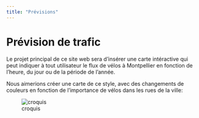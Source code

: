 ```yaml
---
title: "Prévisions"
---
```


# Prévision de trafic

Le projet principal de ce site web sera d'insérer une carte intéractive qui peut indiquer à tout utilisateur le flux de vélos à Montpellier en fonction de l'heure, du jour ou de la période de l'année.

Nous aimerions créer une carte de ce style, avec des changements de couleurs en fonction de l'importance de vélos dans les rues de la ville:

![croquis](images/fluxvelo.png.jpg)



